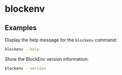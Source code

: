 
# blockenv

<BlockEnvHelp />

## Examples

Display the help message for the `blockenv` command:

```bash
blockenv --help
```

Show the BlockEnv version information:

```bash
blockenv --version
```
